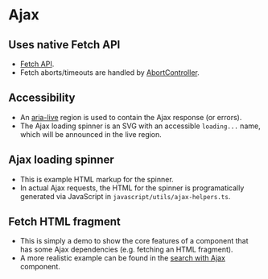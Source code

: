 
# Ajax

## Uses native Fetch API
- [Fetch API](https://developer.mozilla.org/en-US/docs/Web/API/Fetch_API).
- Fetch aborts/timeouts are handled by [AbortController](https://developer.mozilla.org/en-US/docs/Web/API/AbortController).

## Accessibility
- An [aria-live](https://developer.mozilla.org/en-US/docs/Web/Accessibility/ARIA/ARIA_Live_Regions) region is used to contain the Ajax response (or errors).
- The Ajax loading spinner is an SVG with an accessible `loading...` name, which will be announced in the live region.

## Ajax loading spinner
- This is example HTML markup for the spinner.
- In actual Ajax requests, the HTML for the spinner is programatically generated via JavaScript in `javascript/utils/ajax-helpers.ts`.

<Preview>
    <Story id="components-ajax--ajax-spinner" />
</Preview>

## Fetch HTML fragment
- This is simply a demo to show the core features of a component that has some Ajax dependencies (e.g. fetching an HTML fragment).
- A more realistic example can be found in the [search with Ajax](/story/components-search--search-with-ajax) component.

<Preview>
    <Story id="components-ajax--fetch-html" />
</Preview>
